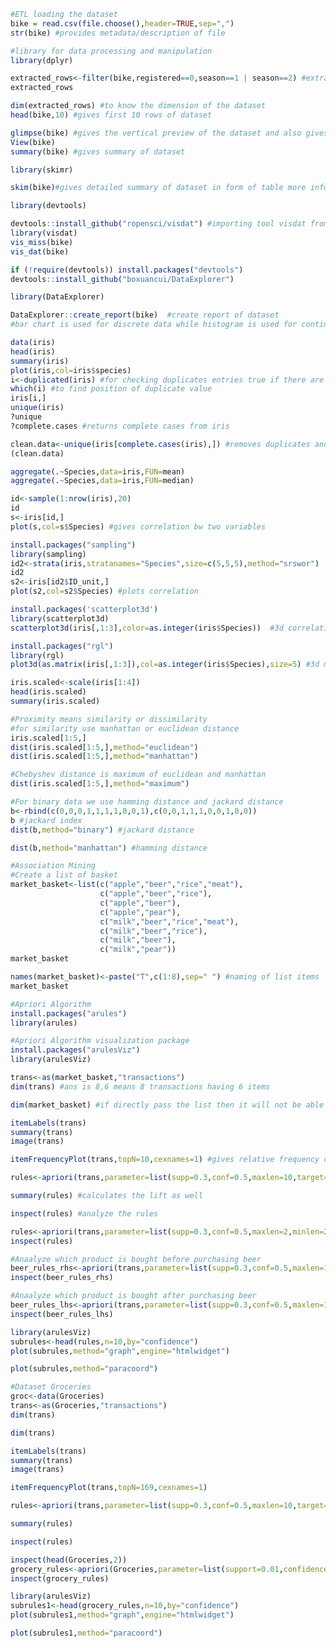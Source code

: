 

```{r}
#ETL loading the dataset
bike = read.csv(file.choose(),header=TRUE,sep=",")
str(bike) #provides metadata/description of file

```
```{r}
#library for data processing and manipulation
library(dplyr)

```

```{r}
extracted_rows<-filter(bike,registered==0,season==1 | season==2) #extracted data where users are not registered ie. 0 and season is 0 or 1(summer or winter )
extracted_rows
```

```{r}
dim(extracted_rows) #to know the dimension of the dataset
head(bike,10) #gives first 10 rows of dataset

```

```{r}
glimpse(bike) #gives the vertical preview of the dataset and also gives the datatype of columns
View(bike)
summary(bike) #gives summary of dataset
```

```{r}
library(skimr)
```

```{r}
skim(bike)#gives detailed summary of dataset in form of table more informative than summary func as it also tells missing values and complete rows 
```

```{r}
library(devtools)
```

```{r}
devtools::install_github("ropensci/visdat") #importing tool visdat from developer's site which is uploaded on github repo
library(visdat)
vis_miss(bike)
vis_dat(bike)
```

```{r}
if (!require(devtools)) install.packages("devtools")
devtools::install_github("boxuancui/DataExplorer")

library(DataExplorer)
```

```{r}
DataExplorer::create_report(bike)  #create report of dataset
#bar chart is used for discrete data while histogram is used for continuous data
```

```{r}
data(iris)
head(iris)
summary(iris)
plot(iris,col=iris$species)
i<-duplicated(iris) #for checking duplicates entries true if there are duplicates else no
which(i) #to find position of duplicate value
iris[i,]
unique(iris)
?unique
?complete.cases #returns complete cases from iris
```

```{r}
clean.data<-unique(iris[complete.cases(iris),]) #removes duplicates and missing data permanently
(clean.data)
```

```{r}
aggregate(.~Species,data=iris,FUN=mean)
aggregate(.~Species,data=iris,FUN=median)
```
```{r}
id<-sample(1:nrow(iris),20)
id
s<-iris[id,]
plot(s,col=s$Species) #gives correlation bw two variables
```

```{r}
install.packages("sampling")
library(sampling)
id2<-strata(iris,stratanames="Species",size=c(5,5,5),method="srswor")
id2
s2<-iris[id2$ID_unit,]
plot(s2,col=s2$Species) #plots correlation 
```

```{r}
install.packages('scatterplot3d')
library(scatterplot3d)
scatterplot3d(iris[,1:3],color=as.integer(iris$Species))  #3d correlation plot
```

```{r}
install.packages("rgl")
library(rgl)
plot3d(as.matrix(iris[,1:3]),col=as.integer(iris$Species),size=5) #3d matrix plot

```

```{r}
iris.scaled<-scale(iris[1:4])
head(iris.scaled)
summary(iris.scaled)
```


```{r}
#Proximity means similarity or dissimilarity
#for similarity use manhattan or euclidean distance
iris.scaled[1:5,]
dist(iris.scaled[1:5,],method="euclidean")
dist(iris.scaled[1:5,],method="manhattan")
```

```{r}
#Chebyshev distance is maximum of euclidean and manhattan
dist(iris.scaled[1:5,],method="maximum")
```

```{r}
#For binary data we use hamming distance and jackard distance
b<-rbind(c(0,0,0,1,1,1,1,0,0,1),c(0,0,1,1,1,0,0,1,0,0))
b #jackard index
dist(b,method="binary") #jackard distance

dist(b,method="manhattan") #hamming distance

```

```{r}
#Association Mining
#Create a list of basket
market_basket<-list(c("apple","beer","rice","meat"),
                    c("apple","beer","rice"),
                    c("apple","beer"),
                    c("apple","pear"),
                    c("milk","beer","rice","meat"),
                    c("milk","beer","rice"),
                    c("milk","beer"),
                    c("milk","pear"))
market_basket

```

```{r}
names(market_basket)<-paste("T",c(1:8),sep=" ") #naming of list items
market_basket
```

```{r}
#Apriori Algorithm
install.packages("arules")
library(arules)

#Apriori Algorithm visualization package
install.packages("arulesViz")
library(arulesViz)
```

```{r}
trans<-as(market_basket,"transactions")
dim(trans) #ans is 8,6 means 8 transactions having 6 items

dim(market_basket) #if directly pass the list then it will not be able to tell no of transactions

itemLabels(trans) 
summary(trans)
image(trans)

itemFrequencyPlot(trans,topN=10,cexnames=1) #gives relative frequency or support

rules<-apriori(trans,parameter=list(supp=0.3,conf=0.5,maxlen=10,target="rules")) #maxlen tells maximum no of items that can be present in rule target is the last column

summary(rules) #calculates the lift as well

inspect(rules) #analyze the rules
```

```{r}
rules<-apriori(trans,parameter=list(supp=0.3,conf=0.5,maxlen=2,minlen=2,target="rules")) #this will only show items with length 2 the ones with length 1 will be eliminated
inspect(rules)

#Anaalyze which product is bought before purchasing beer
beer_rules_rhs<-apriori(trans,parameter=list(supp=0.3,conf=0.5,maxlen=10,minlen=2),appearance=list(default="lhs",rhs="beer"))
inspect(beer_rules_rhs)

```

```{r}
#Anaalyze which product is bought after purchasing beer
beer_rules_lhs<-apriori(trans,parameter=list(supp=0.3,conf=0.5,maxlen=10,minlen=2),appearance=list(default="rhs",lhs="beer"))
inspect(beer_rules_lhs)
```

```{r}
library(arulesViz)
subrules<-head(rules,n=10,by="confidence")
plot(subrules,method="graph",engine="htmlwidget")
```

```{r}
plot(subrules,method="paracoord")
```

```{r}
#Dataset Groceries
groc<-data(Groceries)
trans<-as(Groceries,"transactions")
dim(trans)

dim(trans) 

itemLabels(trans) 
summary(trans)
image(trans)

itemFrequencyPlot(trans,topN=169,cexnames=1) 

rules<-apriori(trans,parameter=list(supp=0.3,conf=0.5,maxlen=10,target="rules")) 

summary(rules) 

inspect(rules)
```

```{r}
inspect(head(Groceries,2))
grocery_rules<-apriori(Groceries,parameter=list(support=0.01,confidence=0.5))
inspect(grocery_rules)

library(arulesViz)
subrules1<-head(grocery_rules,n=10,by="confidence")
plot(subrules1,method="graph",engine="htmlwidget")

plot(subrules1,method="paracoord")

```
